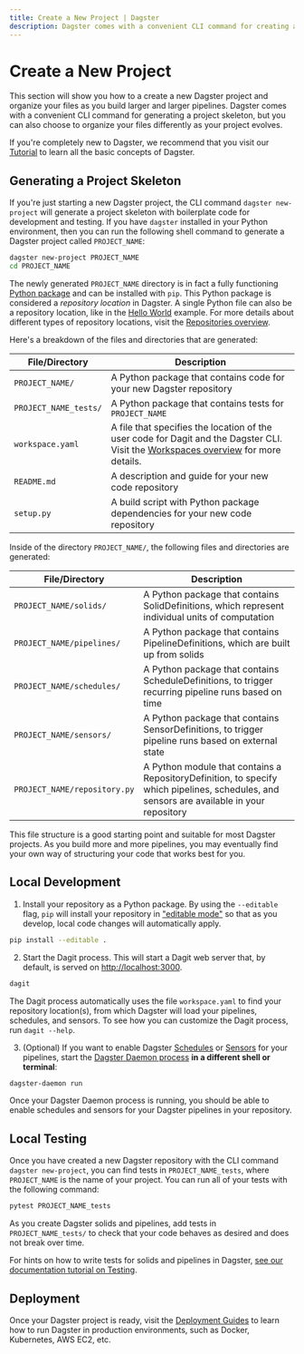 ```yaml
---
title: Create a New Project | Dagster
description: Dagster comes with a convenient CLI command for creating a new project. This guide explains the role of each generated file and directory.
---
```


# Create a New Project

This section will show you how to a create a new Dagster project and organize your files as you build larger and larger pipelines. Dagster comes with a convenient CLI command for generating a project skeleton, but you can also choose to organize your files differently as your project evolves.

If you're completely new to Dagster, we recommend that you visit our [Tutorial](/tutorial) to learn all the basic concepts of Dagster.

## Generating a Project Skeleton

If you're just starting a new Dagster project, the CLI command `dagster new-project` will generate a project skeleton with boilerplate code for development and testing. If you have `dagster` installed in your Python environment, then you can run the following shell command to generate a Dagster project called `PROJECT_NAME`:

```bash
dagster new-project PROJECT_NAME
cd PROJECT_NAME
```

The newly generated `PROJECT_NAME` directory is in fact a fully functioning [Python package](https://docs.python.org/3/tutorial/modules.html#packages) and can be installed with `pip`. This Python package is considered a _repository location_ in Dagster. A single Python file can also be a repository location, like in the [Hello World](/getting-started#writing-a-pipeline) example. For more details about different types of repository locations, visit the [Repositories overview](/concepts/repositories-workspaces/repositories).

Here's a breakdown of the files and directories that are generated:

| File/Directory        | Description                                                                                                                                                                        |
| --------------------- | ---------------------------------------------------------------------------------------------------------------------------------------------------------------------------------- |
| `PROJECT_NAME/`       | A Python package that contains code for your new Dagster repository                                                                                                                |
| `PROJECT_NAME_tests/` | A Python package that contains tests for `PROJECT_NAME`                                                                                                                            |
| `workspace.yaml`      | A file that specifies the location of the user code for Dagit and the Dagster CLI. Visit the [Workspaces overview](/concepts/repositories-workspaces/workspaces) for more details. |
| `README.md`           | A description and guide for your new code repository                                                                                                                               |
| `setup.py`            | A build script with Python package dependencies for your new code repository                                                                                                       |

Inside of the directory `PROJECT_NAME/`, the following files and directories are generated:

| File/Directory               | Description                                                                                                                               |
| ---------------------------- | ----------------------------------------------------------------------------------------------------------------------------------------- |
| `PROJECT_NAME/solids/`       | A Python package that contains SolidDefinitions, which represent individual units of computation                                          |
| `PROJECT_NAME/pipelines/`    | A Python package that contains PipelineDefinitions, which are built up from solids                                                        |
| `PROJECT_NAME/schedules/`    | A Python package that contains ScheduleDefinitions, to trigger recurring pipeline runs based on time                                      |
| `PROJECT_NAME/sensors/`      | A Python package that contains SensorDefinitions, to trigger pipeline runs based on external state                                        |
| `PROJECT_NAME/repository.py` | A Python module that contains a RepositoryDefinition, to specify which pipelines, schedules, and sensors are available in your repository |

This file structure is a good starting point and suitable for most Dagster projects. As you build more and more pipelines, you may eventually find your own way of structuring your code that works best for you.

## Local Development

1. Install your repository as a Python package. By using the `--editable` flag, `pip` will install your repository in ["editable mode"](https://pip.pypa.io/en/latest/reference/pip_install/?highlight=editable#editable-installs) so that as you develop, local code changes will automatically apply.

```bash
pip install --editable .
```

2. Start the Dagit process. This will start a Dagit web server that, by default, is served on <http://localhost:3000>.

```bash
dagit
```

The Dagit process automatically uses the file `workspace.yaml` to find your repository location(s), from which Dagster will load your pipelines, schedules, and sensors. To see how you can customize the Dagit process, run `dagit --help`.

3. (Optional) If you want to enable Dagster [Schedules](/concepts/partitions-schedules-sensors/schedules) or [Sensors](/concepts/partitions-schedules-sensors/sensors) for your pipelines, start the [Dagster Daemon process](/deployment/dagster-daemon) **in a different shell or terminal**:

```bash
dagster-daemon run
```

Once your Dagster Daemon process is running, you should be able to enable schedules and sensors for your Dagster pipelines in your repository.

## Local Testing

Once you have created a new Dagster repository with the CLI command `dagster new-project`, you can find tests in `PROJECT_NAME_tests`, where `PROJECT_NAME` is the name of your project. You can run all of your tests with the following command:

```bash
pytest PROJECT_NAME_tests
```

As you create Dagster solids and pipelines, add tests in `PROJECT_NAME_tests/` to check that your code behaves as desired and does not break over time.

For hints on how to write tests for solids and pipelines in Dagster, [see our documentation tutorial on Testing](/tutorial/intro-tutorial/testable).

## Deployment

Once your Dagster project is ready, visit the [Deployment Guides](/deployment) to learn how to run Dagster in production environments, such as Docker, Kubernetes, AWS EC2, etc.

